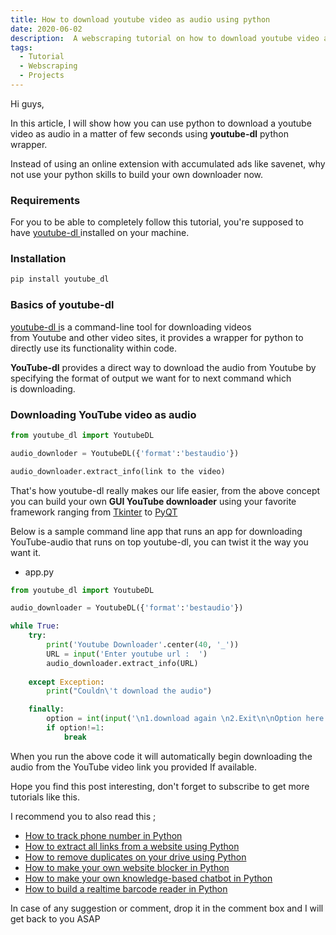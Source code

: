 ```yaml
---
title: How to download youtube video as audio using python  
date: 2020-06-02
description:  A webscraping tutorial on how to download youtube video as audio using Python  
tags:
  - Tutorial
  - Webscraping
  - Projects 
---
```


Hi guys,

In this article, I will show how you can use python to download a youtube video as audio in a matter of few seconds using **youtube-dl** python wrapper.

Instead of using an online extension with accumulated ads like savenet, why not use your python skills to build your own downloader now.

### Requirements

For you to be able to completely follow this tutorial, you're supposed to have [youtube-dl ](https://pypi.org/project/youtube_dl/)installed on your machine.

### Installation

```python
pip install youtube_dl
```

### Basics of youtube-dl

[youtube-dl i](https://pypi.org/project/youtube_dl/)s a command-line tool for downloading videos from Youtube and other video sites, it provides a wrapper for python to directly use its functionality within code.

**YouTube-dl** provides a direct way to download the audio from Youtube by specifying the format of output we want for to next command which is downloading.

### Downloading YouTube video as audio

```python
from youtube_dl import YoutubeDL

audio_downloder = YoutubeDL({'format':'bestaudio'})

audio_downloader.extract_info(link to the video)
```

That's how youtube-dl really makes our life easier, from the above concept you can build your own **GUI YouTube downloader** using your favorite framework ranging from [Tkinter](https://docs.python.org/3/library/tkinter.html) to [PyQT](https://riverbankcomputing.com/software/pyqt/intro)

Below is a sample command line app that runs an app for downloading YouTube-audio that runs on top youtube-dl, you can twist it the way you want it.

- app.py

```python
from youtube_dl import YoutubeDL

audio_downloader = YoutubeDL({'format':'bestaudio'})

while True:
    try:
        print('Youtube Downloader'.center(40, '_'))
        URL = input('Enter youtube url :  ')
        audio_downloader.extract_info(URL)
    
    except Exception:  
        print("Couldn\'t download the audio")

    finally:
        option = int(input('\n1.download again \n2.Exit\n\nOption here :'))      
        if option!=1:
            break
```

When you run the above code it will automatically begin downloading the audio from the YouTube video link you provided If available.

Hope you find this post interesting, don't forget to subscribe to get more tutorials like this.


I recommend you to also read this ;

-   [How to track phone number in Python](https://kalebujordan.com/how-to-track-phone-number-in-python/)
-   [How to extract all links from a website using Python](https://kalebujordan.com/learn-how-to-extract-all-links-from-a-website-in-python/)
-   [How to remove duplicates on your drive using Python](https://kalebujordan.com/save-your-disk-space-with-python/)
-   [How to make your own website blocker in Python](https://kalebujordan.com/how-to-build-website-blocker-in-python/)
-   [How to make your own knowledge-based chatbot in Python](https://kalebujordan.com/build-simple-chatbot-in-pyhon/)
-   [How to build a realtime barcode reader in Python](https://kalebujordan.com/reading-bar-codes-python/)

In case of any suggestion or comment, drop it in the comment box and I will get back to you ASAP